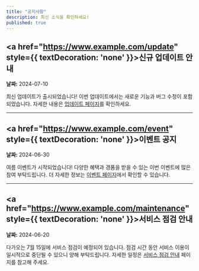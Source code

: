 ```yaml
---
title: "공지사항"
description: 최신 소식을 확인하세요!
published: true
---
```

## <a href="https://www.example.com/update" style={{ textDecoration: 'none' }}>신규 업데이트 안내</a>

**날짜:** 2024-07-10

최신 업데이트가 출시되었습니다! 이번 업데이트에서는 새로운 기능과 버그 수정이 포함되었습니다. 자세한 내용은 [업데이트 페이지](https://example.com/update)를 확인하세요.

---

## <a href="https://www.example.com/event" style={{ textDecoration: 'none' }}>이벤트 공지</a>
**날짜:** 2024-06-30

여름 이벤트가 시작되었습니다! 다양한 혜택과 경품을 받을 수 있는 이번 이벤트에 많은 참여 부탁드립니다. 더 자세한 정보는 [이벤트 페이지](https://example.com/event)에서 확인할 수 있습니다.

---

## <a href="https://www.example.com/maintenance" style={{ textDecoration: 'none' }}>서비스 점검 안내</a>
**날짜:** 2024-06-20

다가오는 7월 15일에 서비스 점검이 예정되어 있습니다. 점검 시간 동안 서비스 이용이 일시적으로 중단될 수 있으니 양해 부탁드립니다. 자세한 일정은 [서비스 점검 안내](https://example.com/maintenance) 페이지를 참고해 주세요.
